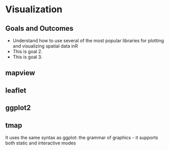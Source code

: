 # Visualization {#sec-visualization}


## Goals and Outcomes

* Understand how to use several of the most popular libraries for plotting and visualizing spatial data inR
* This is goal 2.
* This is goal 3.



## mapview

## leaflet

## ggplot2

## tmap

It uses the same syntax as ggplot: the grammar of graphics - it supports both static and interactive modes


